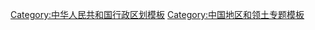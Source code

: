 {{Navbox
|name=Qinghai topics
|state= {{{state<includeonly>|collapsed</includeonly>}}}
|title=[[青海]]专题
|bodyclass = hlist
|evenstyle = background:#F4F0EC

|above = [[西宁市]] ([[中华人民共和国省会列表|省会]])
|below = 
* {{icon|category}} '''[[:Category:青海|分类]]'''
* {{Icon|Commons}} '''[[commons:Category:Qinghai|共享资源]]'''

|group1=[[:Category:青海|总体]] 
|list1=
* [[青海历史|历史]]
* [[青海省#1949年后主要领导人|政治]]
* [[青海经济|经济]] 

|group2=[[青海省#地理|地理]]
|list2=
* [[中华人民共和国城市列表#青海省|城市]] 
* [[青藏高原]] 
* [[黄河]] 
* [[长江]] 
* [[湄公河]] 
* [[唐古拉山脉]] 
* [[昆仑山脉]] 
* [[青海湖]] 
* [[柴达木盆地]] 
* [[三江源]] 

|group3=[[青海省高等学校列表|教育]]
|list3=
* [[青海大学]] 
* [[青海师范大学]] 
* [[青海民族大学]] 

|group4=[[青海省#文化|文化]]
|list4=
* [[汉族]] 
* [[藏族]] 

|group5=饮食
|list5=
* [[凉粉 (中国北方)|凉粉]] 

|group6=旅游景点
|list6=
* [[西宁市]] 
* [[青海湖]] 

}}<noinclude>
{{collapsible option |state=collapsed}}

[[Category:中华人民共和国行政区划模板]]
[[Category:中国地区和领土专题模板]]
[[Category:青海| ]]
</noinclude>